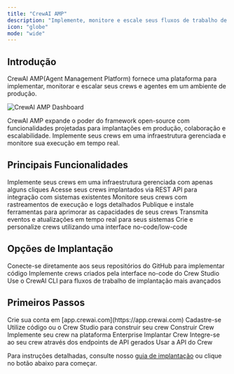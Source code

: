 ```yaml
---
title: "CrewAI AMP"
description: "Implemente, monitore e escale seus fluxos de trabalho de agentes de IA"
icon: "globe"
mode: "wide"
---
```


## Introdução

CrewAI AMP(Agent Management Platform) fornece uma plataforma para implementar, monitorar e escalar seus crews e agentes em um ambiente de produção.

<Frame>
  <img src="/images/enterprise/crewai-enterprise-dashboard.png" alt="CrewAI AMP Dashboard" />
</Frame>

CrewAI AMP expande o poder do framework open-source com funcionalidades projetadas para implantações em produção, colaboração e escalabilidade. Implemente seus crews em uma infraestrutura gerenciada e monitore sua execução em tempo real.

## Principais Funcionalidades

<CardGroup cols={2}>
  <Card title="Implantação de Crews" icon="rocket">
    Implemente seus crews em uma infraestrutura gerenciada com apenas alguns cliques
  </Card>
  <Card title="Acesso via API" icon="code">
    Acesse seus crews implantados via REST API para integração com sistemas existentes
  </Card>
  <Card title="Observabilidade" icon="chart-line">
    Monitore seus crews com rastreamentos de execução e logs detalhados
  </Card>
  <Card title="Repositório de Ferramentas" icon="toolbox">
    Publique e instale ferramentas para aprimorar as capacidades de seus crews
  </Card>
  <Card title="Transmissão via Webhook" icon="webhook">
    Transmita eventos e atualizações em tempo real para seus sistemas
  </Card>
  <Card title="Crew Studio" icon="paintbrush">
    Crie e personalize crews utilizando uma interface no-code/low-code
  </Card>
</CardGroup>

## Opções de Implantação

<CardGroup cols={3}>
  <Card title="Integração com GitHub" icon="github">
    Conecte-se diretamente aos seus repositórios do GitHub para implementar código
  </Card>
  <Card title="Crew Studio" icon="palette">
    Implemente crews criados pela interface no-code do Crew Studio
  </Card>
  <Card title="Implantação via CLI" icon="terminal">
    Use o CrewAI CLI para fluxos de trabalho de implantação mais avançados
  </Card>
</CardGroup>

## Primeiros Passos

<Steps>
  <Step title="Cadastre-se para uma conta">
    Crie sua conta em [app.crewai.com](https://app.crewai.com)
    <Card
      title="Cadastre-se"
      icon="user"
      href="https://app.crewai.com/signup"
    >
      Cadastre-se
    </Card>
  </Step>
  <Step title="Construa seu primeiro crew">
    Utilize código ou o Crew Studio para construir seu crew
    <Card
      title="Construir Crew"
      icon="paintbrush"
      href="/pt-BR/enterprise/guides/build-crew"
    >
      Construir Crew
    </Card>
  </Step>
  <Step title="Implemente seu crew">
    Implemente seu crew na plataforma Enterprise
    <Card
      title="Implantar Crew"
      icon="rocket"
      href="/pt-BR/enterprise/guides/deploy-crew"
    >
      Implantar Crew
    </Card>
  </Step>
  <Step title="Acesse seu crew">
    Integre-se ao seu crew através dos endpoints de API gerados
    <Card
      title="Acesso via API"
      icon="code"
      href="/pt-BR/enterprise/guides/deploy-crew"
    >
      Usar a API do Crew
    </Card>
  </Step>
</Steps>

Para instruções detalhadas, consulte nosso [guia de implantação](/pt-BR/enterprise/guides/deploy-crew) ou clique no botão abaixo para começar.
